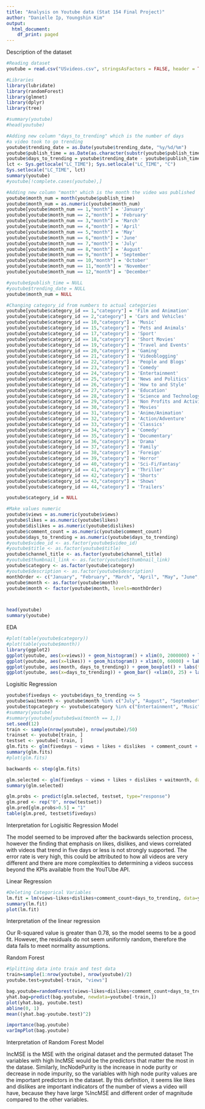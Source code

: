 ---
title: "Analysis on Youtube data (Stat 154 Final Project)"
author: "Danielle Ip, Youngshin Kim"
output:
  html_document:
    df_print: paged
---
Description of the dataset

```{r}
#Reading dataset 
youtube = read.csv("USvideos.csv", stringsAsFactors = FALSE, header = TRUE)

#Libraries
library(lubridate)
library(randomForest)
library(glmnet)
library(dplyr)
library(tree)
```

```{r}
#summary(youtube)
#head(youtube)
```



```{r}

#Adding new column "days_to_trending" which is the number of days 
#a video took to go trending
youtube$trending_date = as.Date(youtube$trending_date, "%y/%d/%m")
youtube$publish_time = as.Date(as.character(substr(youtube$publish_time, start = 1,stop = 10)))
youtube$days_to_trending = youtube$trending_date - youtube$publish_time
lct <- Sys.getlocale("LC_TIME"); Sys.setlocale("LC_TIME", "C")
Sys.setlocale("LC_TIME", lct)
summary(youtube)
#youtube[!complete.cases(youtube),]
```

```{r}
#Adding new column "month" which is the month the video was published
youtube$month_num = month(youtube$publish_time)
youtube$month_num = as.numeric(youtube$month_num)
youtube[youtube$month_num == 1,"month"] = 'January'
youtube[youtube$month_num == 2,"month"] = 'February'
youtube[youtube$month_num == 3,"month"] = 'March'
youtube[youtube$month_num == 4,"month"] = 'April'
youtube[youtube$month_num == 5,"month"] = 'May'
youtube[youtube$month_num == 6,"month"] = 'June'
youtube[youtube$month_num == 7,"month"] = 'July'
youtube[youtube$month_num == 8,"month"] = 'August'
youtube[youtube$month_num == 9,"month"] = 'September'
youtube[youtube$month_num == 10,"month"] = 'October'
youtube[youtube$month_num == 11,"month"] = 'November'
youtube[youtube$month_num == 12,"month"] = 'December'

#youtube$publish_time = NULL
#youtube$trending_date = NULL
youtube$month_num = NULL

#Changing category_id from numbers to actual categories
youtube[youtube$category_id == 1,"category"] = 'Film and Animation'
youtube[youtube$category_id == 2,"category"] = 'Cars and Vehicles'
youtube[youtube$category_id == 10,"category"] = 'Music'
youtube[youtube$category_id == 15,"category"] = 'Pets and Animals'
youtube[youtube$category_id == 17,"category"] = 'Sport'
youtube[youtube$category_id == 18,"category"] = 'Short Movies'
youtube[youtube$category_id == 19,"category"] = 'Travel and Events'
youtube[youtube$category_id == 20,"category"] = 'Gaming'
youtube[youtube$category_id == 21,"category"] = 'Videoblogging'
youtube[youtube$category_id == 22,"category"] = 'People and Blogs'
youtube[youtube$category_id == 23,"category"] = 'Comedy'
youtube[youtube$category_id == 24,"category"] = 'Entertainment'
youtube[youtube$category_id == 25,"category"] = 'News and Politics'
youtube[youtube$category_id == 26,"category"] = 'How to and Style'
youtube[youtube$category_id == 27,"category"] = 'Education'
youtube[youtube$category_id == 28,"category"] = 'Science and Technology'
youtube[youtube$category_id == 29,"category"] = 'Non Profits and Activism'
youtube[youtube$category_id == 30,"category"] = 'Movies'
youtube[youtube$category_id == 31,"category"] = 'Anime/Animation'
youtube[youtube$category_id == 32,"category"] = 'Action/Adventure'
youtube[youtube$category_id == 33,"category"] = 'Classics'
youtube[youtube$category_id == 34,"category"] = 'Comedy'
youtube[youtube$category_id == 35,"category"] = 'Documentary'
youtube[youtube$category_id == 36,"category"] = 'Drama'
youtube[youtube$category_id == 37,"category"] = 'Family'
youtube[youtube$category_id == 38,"category"] = 'Foreign'
youtube[youtube$category_id == 39,"category"] = 'Horror'
youtube[youtube$category_id == 40,"category"] = 'Sci-Fi/Fantasy'
youtube[youtube$category_id == 41,"category"] = 'Thriller'
youtube[youtube$category_id == 42,"category"] = 'Shorts'
youtube[youtube$category_id == 43,"category"] = 'Shows'
youtube[youtube$category_id == 44,"category"] = 'Trailers'

youtube$category_id = NULL

#Make values numeric
youtube$views = as.numeric(youtube$views)
youtube$likes = as.numeric(youtube$likes)
youtube$dislikes = as.numeric(youtube$dislikes)
youtube$comment_count = as.numeric(youtube$comment_count)
youtube$days_to_trending = as.numeric(youtube$days_to_trending)
#youtube$video_id <- as.factor(youtube$video_id)
#youtube$title <- as.factor(youtube$title)
youtube$channel_title <- as.factor(youtube$channel_title)
#youtube$thumbnail_link <- as.factor(youtube$thumbnail_link)
youtube$category <- as.factor(youtube$category)
#youtube$description <- as.factor(youtube$description)
monthOrder <- c("January", "February", "March", "April", "May", "June", "July", "August", "September", "October", "November", "December")
youtube$month <- as.factor(youtube$month)
youtube$month <- factor(youtube$month, levels=monthOrder)



head(youtube)
summary(youtube)
```





EDA
```{r}
#plot(table(youtube$category))
#plot(table(youtube$month))
library(ggplot2)
ggplot(youtube, aes(x=views)) + geom_histogram() + xlim(0, 2000000) + labs(title="Number of Views Distribution")
ggplot(youtube, aes(x=likes)) + geom_histogram() + xlim(0, 60000) + labs(title="Number of Likes Distribution")
ggplot(youtube, aes(month, days_to_trending)) + geom_boxplot() + labs(title="Publish month versus days to trending")
ggplot(youtube, aes(x=days_to_trending)) + geom_bar() +xlim(0, 25) + labs(title="Days to Trending Distribution")

```

Logisitic Regression 
```{r}
youtube$fivedays <- youtube$days_to_trending <= 5
youtube$waitmonth <- youtube$month %in% c("July", "August", "September", "October")
youtube$topcategory <- youtube$category %in% c("Entertainment", "Music", "How to and Style")
#summary(youtube)
#summary(youtube[youtube$waitmonth == 1,])
set.seed(12)
train <- sample(nrow(youtube), nrow(youtube)/50)
trainset <- youtube[train, ]
testset <- youtube[-train, ]
glm.fits <- glm(fivedays ~ views + likes + dislikes  + comment_count + comments_disabled + waitmonth + topcategory, data=trainset, family=binomial)
summary(glm.fits)
#plot(glm.fits)
```

```{r}
backwards <- step(glm.fits)
```

```{r}
glm.selected <- glm(fivedays ~ views + likes + dislikes + waitmonth, data=trainset, family=binomial)
summary(glm.selected)
```
```{r}
glm.probs <- predict(glm.selected, testset, type="response")
glm.pred <- rep("0", nrow(testset))
glm.pred[glm.probs>0.5] = "1"
table(glm.pred, testset$fivedays)
```

Interpretation for Logisitic Regression Model 

The model seemed to be improved after the backwards selection process, however the finding that emphasis on likes, dislikes, and views correlated with videos that trend in five days or less is not strongly supported. The error rate is very high, this could be attributed to how all videos are very different and there are more complexities to determining a videos success beyond the KPIs available from the YouTUbe API. 


Linear Regression
```{r}
#Deleting Categorical Variables
lm.fit = lm(views~likes+dislikes+comment_count+days_to_trending, data=youtube)
summary(lm.fit)
plot(lm.fit)
```
Interpretation of the linear regression

Our R-squared value is greater than 0.78, so the model seems 
to be a good fit. However, the residuals do not seem uniformly random, therefore the data fails to meet normality assumptions. 


Random Forest
```{r}
#Splitting data into train and test data
train=sample(1:nrow(youtube), nrow(youtube)/2)
youtube.test=youtube[-train, "views"]

bag.youtube=randomForest(views~likes+dislikes+comment_count+days_to_trending, data=youtube, subset=train, mtry=4, importance=TRUE)
yhat.bag=predict(bag.youtube, newdata=youtube[-train,])
plot(yhat.bag, youtube.test)
abline(0, 1)
mean((yhat.bag-youtube.test)^2)

importance(bag.youtube)
varImpPlot(bag.youtube)
```

Interpretation of Random Forest Model

IncMSE is the MSE with the original dataset and the permuted dataset
The variables with high IncMSE would be the predictors that matter
the most in the datase.  Similarly, IncNodePurity is the increase in node purity or 
decrease in node impurity, so the variables with high node purity
values are the important predictors in the dataset.  By this definition,
it seems like likes and dislikes are important indicators of the number of views
a video will have, because they have large %IncMSE and different order of magnitude
compared to the other variables.



